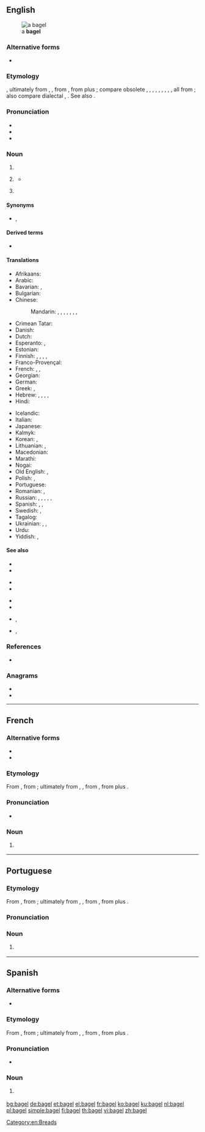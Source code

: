 {{also|Bagel}}
==English==
[[File:Bagel.jpg|thumb|right|a '''bagel''']]

===Alternative forms===
* {{l|en|beigel}} {{qualifier|UK}}

===Etymology===
{{PIE root|en|bʰewgʰ}}
{{bor|en|yi|בייגל}}, ultimately from {{der|en|gmh|bouc}}, {{m|gmh|boug-||ring, bracelet}}, from {{der|en|goh|boug||ring}}, from {{der|en|gem-pro|*baug-||ring}} plus {{m|gem-pro|*-il|pos=noun suffix}}; compare obsolete {{cog|en|bee||metal ring, bracelet}}, {{cog|enm|bege}}, {{m|enm|beh}}, {{cog|ang|bēag}}, {{m|ang|bēah}}, {{cog|ofs|bāg}}, {{cog|osx|bōg}}, {{cog|gml|bōg}}, {{cog|non|baugr}}, all from {{der|en|gem-pro|*baugaz||ring}}; also compare dialectal {{cog|AG.|Beugel}}, {{m|de|Beigel}}. See also {{m|en|beag}}.

===Pronunciation===
{{wikipedia}}
* {{IPA|/ˈbeɪɡəl/|[ˈbe̞ɪ̯ɡɫ̩]|lang=en}}
* {{audio|en-us-bagel.ogg|Audio (US)|lang=en}}
* {{rhymes|eɪɡəl|lang=en}}

===Noun===
{{en-noun}}

# {{l|en|A [[toroidal]] [[bread roll]] that is [[boil]]ed before it is [[bake]]d.}}
# {{lb|en|tennis|slang}} {{l|en|A [[score]] of 6-0 in a [[set]] (after the shape of a bagel, which looks like a zero).}}
#* {{quote-journal|date=January 30, 2011
|author=Piers Newbery
|title=Australian Open: Djokovic too good for Murray in final
|work=BBC
|url=http://news.bbc.co.uk/sport2/hi/tennis/9380511.stm
|page=
|passage=The Scot, who had been close to a two-set deficit in his semi-final against David Ferrer, avoided the dreaded bagel by seeing off a set point at 5-0 down before finally breaking the Djokovic serve to love as he began to go for his shots with the set seemingly gone.
}}
# {{lb|en|slang|ethnic slur|South Africa}} {{l|en|An overly [[materialistic]] and [[selfish]] [[young]] [[Jewish]] [[man]].}}

====Synonyms====
* {{sense|spoiled young Jewish man}} {{l|en|JAP}} {{qualifier|US|Autralia}}, {{l|en|kugel}} {{qualifier|South Africa}}

====Derived terms====
* {{l|en|bagel head}}

====Translations====
{{trans-top|toroidal bread roll that is boiled and then baked}}
* Afrikaans: {{l|af|bagel}}
* Arabic: {{t|ar|كَعَك|m}}
* Bavarian: {{t|bar|Beigl|m}}, {{t|bar|Beigel|m}}
* Bulgarian: {{t+|bg|геврек|m}}
* Chinese:
*: Mandarin: {{t|cmn|貝果}}, {{t|cmn|贝果|tr=bèiguǒ}}, {{t|cmn|焙果|tr=bèiguǒ}}, {{t|cmn|培果|tr=péiguǒ}}, {{t|cmn|百吉圈|tr=bǎijí quān}}, {{t|cmn|百吉|tr=bǎijí}}, {{t|cmn|麵包圈}}, {{t+|cmn|面包圈|tr=miànbāoquān}}
* Crimean Tatar: {{t|crh|qalaç}}
* Danish: {{t|da|bagel|c}}
* Dutch: {{t|nl|bagel|f|m}}
* Esperanto: {{t|eo|kringo}}, {{t|eo|bagelo}}
* Estonian: {{t|et|soolakringel}}
* Finnish: {{t|fi|vesirinkeli}}, {{t|fi|bagelrinkeli}}, {{t|fi|bagelirinkeli}}, {{t+|fi|bagel}}, {{t|fi|bageli}}
* Franco-Provençal: {{t|frp|baguèl|m}}
* French: {{t+|fr|bagel|m}}, {{t+|fr|baguel|m}}, {{t+|fr|beguel|m}}
* Georgian: {{t|ka|ბლითი}}
* German: {{t+|de|Bagel|m}}
* Greek: {{t|el|μπέιγκελ|n}}, {{t+|el|κουλούρι|n}}
* Hebrew: {{t|he|בייגל|m}}, {{t|he|בֵּיְגֶּל|m|tr=béigel}}, {{t|he|בייגלה|m}}, {{t+|he|בֵּיְגָּלֶה|m|tr=béigale}}, {{t+|he|כַּעַךְ|m|tr=ká'akh}}
* Hindi: {{t|hi|बैगल रोटी|f}}
{{trans-mid}}
* Icelandic: {{t+|is|beygla|f}}
* Italian: {{t|it|bagel|m}}
* Japanese: {{t|ja|ベーグル|tr=bēguru}}
* Kalmyk: {{t|xal|тоһш}}
* Korean: {{t|ko|베이글}}, {{t|ko|배글 빵}}
* Lithuanian: {{t|lt|beigelis|m}}, {{t|lt|didriestainis|m}}
* Macedonian: {{t|mk|ѓеврек|m}}
* Marathi: {{t|mr|बेगल|m}}
* Nogai: {{t|nog|тогаш}}
* Old English: {{t|ang|bēag|m}}, {{t|ang|bēagel|m}}
* Polish: {{t+|pl|bajgiel|m}}, {{t|pl|bajgeł|m}}
* Portuguese: {{t|pt|bagel|m}}
* Romanian: {{t+|ro|covrig|m}}, {{t|ro|bagel|m}}
* Russian: {{t+|ru|бу́блик|m}}, {{t+|ru|бара́нка|f}}, {{t+|ru|су́шка|f}}, {{qualifier|foreign style}} {{t+|ru|бейгл|m|tr=bɛjgl}}, {{t|ru|бе́йгель|m|tr=bɛ́jgelʹ}}, {{qualifier|semi-circle}} {{t+|ru|рога́лик|m}}
* Spanish: {{t|es|panecillo|m}}, {{t|es|bagel|m}}, {{t+|es|baguel|m}}
* Swedish: {{t|sv|bagel|c}}, {{t|sv|beigel|c}}
* Tagalog: {{t|tl|beygel}}
* Ukrainian: {{t|uk|бейґл|m}}, {{t|uk|ба́йґель|m}}, {{t+|uk|бу́блик|m}}
* Urdu: {{t|ur|بیگل روٹی|f|tr=baigal roṭī}}
* Yiddish: {{t|yi|בײגל|m}}, {{t|yi|בייגעלע|m}}
{{trans-bottom}}

====See also====
{{top4}}
* {{l|en|Beuge}}
* {{l|en|beugen}}
{{mid4}}
* {{l|en|Beugung}}
* {{l|en|Biege}}
{{mid4}}
* {{l|en|biegen}}
* {{l|en|Biegung}}
{{mid4}}
* {{l|en|donut}}, {{l|en|doughnut}}
* {{l|en|torus}}, {{l|en|toroid}}
{{bottom}}

===References===
* {{R:Online Etymology Dictionary}}

===Anagrams===
* {{l|en|gable}}
* {{l|en|gleba}}

[[Category:en:Breads]]

----

==French==

===Alternative forms===
* {{l|fr|baguel}}
* {{l|fr|beguel}}

===Etymology===
{{PIE root|fr|bʰewgʰ}}
From {{bor|fr|en|bagel|notext=1}}, from {{der|fr|yi|בייגל}}; ultimately from {{der|fr|gmh|bouc}}, {{m|gmh|boug-||ring, bracelet}}, from {{der|fr|goh|boug||ring}}, from {{der|fr|gem-pro|*baug-||ring}} plus {{m|gem-pro|*-il|pos=noun suffix}}.

===Pronunciation===
{{wikipedia|lang=fr}}
* {{fr-IPA|baguel|bégueul}}

===Noun===
{{fr-noun|m}}

# {{l|en|bagel}} {{gloss|toroidal bread roll}}

{{catlangcode|fr|Breads}}

----

==Portuguese==

===Etymology===
{{PIE root|pt|bʰewgʰ}}
From {{bor|pt|en|bagel|notext=1}}, from {{der|pt|yi|בייגל}}; ultimately from {{der|pt|gmh|bouc}}, {{m|gmh|boug-||ring, bracelet}}, from {{der|pt|goh|boug||ring}}, from {{der|pt|gem-pro|*baug-||ring}} plus {{m|gem-pro|*-il|pos=noun suffix}}.

===Pronunciation===
{{wikipedia|lang=pt}}
{{rfp|pt}}

===Noun===
{{pt-noun|m|s}}

# {{l|en|bagel}} {{gloss|toroidal bread roll}}

{{catlangcode|pt|Breads}}

----

==Spanish==

===Alternative forms===
* {{l|es|baguel}}

===Etymology===
{{PIE root|es|bʰewgʰ}}
From {{bor|es|en|bagel|notext=1}}, from {{der|es|yi|בייגל}}; ultimately from {{der|es|gmh|bouc}}, {{m|gmh|boug-||ring, bracelet}}, from {{der|es|goh|boug||ring}}, from {{der|es|gem-pro|*baug-||ring}} plus {{m|gem-pro|*-il|pos=noun suffix}}.

===Pronunciation===
{{wikipedia|lang=es}}
* {{es-IPA|baguel}}

===Noun===
{{es-noun|m}}

# {{l|en|bagel}} {{gloss|toroidal bread roll}}

{{catlangcode|es|Breads}}

[[bg:bagel]]
[[de:bagel]]
[[et:bagel]]
[[el:bagel]]
[[fr:bagel]]
[[ko:bagel]]
[[ku:bagel]]
[[nl:bagel]]
[[pl:bagel]]
[[simple:bagel]]
[[fi:bagel]]
[[th:bagel]]
[[vi:bagel]]
[[zh:bagel]]